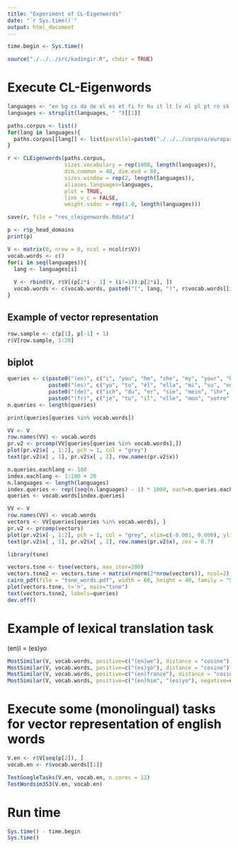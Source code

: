 ```yaml
---
title: "Experiment of CL-Eigenwords"
date: "`r Sys.time()`"
output: html_document
---
```


```r
time.begin <- Sys.time()

source("./../../src/kadingir.R", chdir = TRUE)
```

# Execute CL-Eigenwords
```r
languages <- "en bg cs da de el es et fi fr hu it lt lv nl pl pt ro sk sl sv"
languages <- strsplit(languages, " ")[[1]]

paths.corpus <- list()
for(lang in languages){
  paths.corpus[[lang]] <- list(parallel=paste0("./../../corpora/europarl/europarl-v7.merged.", lang, ".tokenized.100000"))
}

r <- CLEigenwords(paths.corpus,
                  sizes.vocabulary = rep(1000, length(languages)),
                  dim.common = 40, dim.evd = 80,
                  sizes.window = rep(2, length(languages)),
                  aliases.languages=languages,
                  plot = TRUE,
                  link_v_c = FALSE,
                  weight.vsdoc = rep(1.0, length(languages)))

save(r, file = "res_cleigenwords.Rdata")
```


```r
p <- r$p_head_domains
print(p)

V <- matrix(0, nrow = 0, ncol = ncol(r$V))
vocab.words <- c()
for(i in seq(languages)){
  lang <- languages[i]
  
  V <- rbind(V, r$V[(p[2*i - 1] + (i!=1)):p[2*i], ])
  vocab.words <- c(vocab.words, paste0("(", lang, ")", r$vocab.words[[i]]))
}
```

## Example of vector representation
```r
row.sample <- c(p[1], p[-1] + 1)
r$V[row.sample, 1:20]
```

## biplot
```r
queries <- c(paste0("(en)", c("i", "you", "he", "she", "my", "your", "her", "we")),
             paste0("(es)", c("yo", "tu", "él", "ella", "mi", "su", "nosotros")),
             paste0("(de)", c("ich", "du", "er", "sie", "mein", "ihr", "sie", "wir")),
             paste0("(fr)", c("je", "tu", "il", "elle", "mon", "votre", "son", "nous")))
n.queries <- length(queries)

print(queries[queries %in% vocab.words])

VV <- V
row.names(VV) <- vocab.words
pr.v2 <- prcomp(VV[queries[queries %in% vocab.words],])
plot(pr.v2$x[ , 1:2], pch = 1, col = "grey")
text(pr.v2$x[ , 1], pr.v2$x[ , 2], row.names(pr.v2$x))
```


```r
n.queries.eachlang <- 100
index.eachlang <- 1:100 + 20
n.languages <- length(languages)
index.queries <- rep((seq(n.languages) - 1) * 1000, each=n.queries.eachlang) + rep(index.eachlang, n.languages)
queries <- vocab.words[index.queries]

VV <- V
row.names(VV) <- vocab.words
vectors <- VV[queries[queries %in% vocab.words], ]
pr.v2 <- prcomp(vectors)
plot(pr.v2$x[ , 1:2], pch = 1, col = "grey", xlim=c(-0.001, 0.000), ylim=c(-0.001, 0.001))
text(pr.v2$x[ , 1], pr.v2$x[ , 2], row.names(pr.v2$x), cex = 0.7)
```

```r
library(tsne)

vectors.tsne <- tsne(vectors, max_iter=200)
vectors.tsne2 <- vectors.tsne + matrix(rnorm(2*nrow(vectors)), ncol=2)
cairo_pdf(file = "tsne_words.pdf", width = 60, height = 40, family = "Sans")
plot(vectors.tsne, t='n', main="tsne")
text(vectors.tsne2, labels=queries)
dev.off()
```

# Example of lexical translation task
(en)I = (es)yo

```r
MostSimilar(V, vocab.words, positive=c("(en)we"), distance = "cosine")
MostSimilar(V, vocab.words, positive=c("(es)yo"), distance = "cosine")
MostSimilar(V, vocab.words, positive=c("(en)france"), distance = "cosine")
MostSimilar(V, vocab.words, positive=c("(en)him", "(es)yo"), negative=c("(en)he"), distance = "cosine")
```

# Execute some (monolingual) tasks for vector representation of english words
```r
V.en <- r$V[seq(p[2]), ]
vocab.en <- r$vocab.words[[1]]

TestGoogleTasks(V.en, vocab.en, n.cores = 12)
TestWordsim353(V.en, vocab.en)
```

# Run time
```r
Sys.time() - time.begin
Sys.time()
```